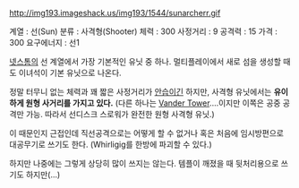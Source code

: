 http://img193.imageshack.us/img193/1544/sunarcherr.gif

계열 : 선(Sun)
분류 : 사격형(Shooter)
체력 : 300
사정거리 : 9
공격력 : 15
가격 : 300
요구에너지 : 선1

[[넷스톰]]의 선 계열에서 가장 기본적인 유닛 중 하나. 멀티플레이에서 새로 섬을 생성할 때도 이녀석이 기본 유닛으로 나온다.

정말 터무니 없는 체력과 꽤 짧은 사정거리가 [[안습]]이긴 하지만, 사격형 유닛에서는 '''유이하게 원형 사거리를 가지고 있다.''' (다른 하나는 [[Vander Tower]]....이지만 이쪽은 공중 공격만 가능. 따라서 선디스크 스로워가 완전한 원형 사격형 유닛.)

이 때문인지 근접인데 직선공격으로는 어떻게 할 수 없거나 혹은 처음에 임시방편으로 대공무기로 쓰기도 한다. (Whirligig를 한방에 파괴할 수 있다.)

하지만 나중에는 그렇게 상당히 많이 쓰지는 않는다. 템플이 깨졌을 때 뒷처리용으로 쓰기도 하지만(...)
